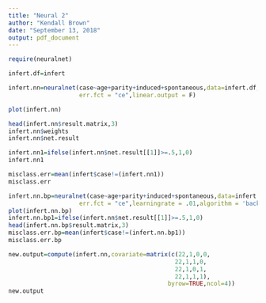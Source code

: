 ---
title: "Neural 2"
author: "Kendall Brown"
date: "September 13, 2018"
output: pdf_document
---

```{r}
require(neuralnet)
```
```{r}
infert.df=infert
```
```{r}
infert.nn=neuralnet(case~age+parity+induced+spontaneous,data=infert.df,hidden=2,
                    err.fct = "ce",linear.output = F)
```

```{r}
plot(infert.nn)
```
```{r}
head(infert.nn$result.matrix,3)
infert.nn$weights
infert.nn$net.result
```
```{r}
infert.nn1=ifelse(infert.nn$net.result[[1]]>=.5,1,0)
infert.nn1
```
```{r}
misclass.err=mean(infert$case!=(infert.nn1))
misclass.err
```
```{r}
infert.nn.bp=neuralnet(case~age+parity+induced+spontaneous,data=infert.df,hidden=2,
                    err.fct = "ce",learningrate = .01,algorithm = 'backprop',linear.output = F)
plot(infert.nn.bp)
infert.nn.bp1=ifelse(infert.nn$net.result[[1]]>=.5,1,0)
head(infert.nn.bp$result.matrix,3)
misclass.err.bp=mean(infert$case!=(infert.nn.bp1))
misclass.err.bp
```
```{r}
new.output=compute(infert.nn,covariate=matrix(c(22,1,0,0,
                                               22,1,1,0,
                                               22,1,0,1,
                                               22,1,1,1),
                                             byrow=TRUE,ncol=4))
new.output
```